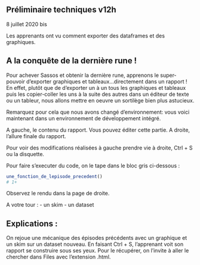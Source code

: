 ## Préliminaire techniques v12h

8 juillet 2020 bis

Les apprenants ont vu comment exporter des dataframes et des graphiques.


## A la conquête de la dernière rune ! 


Pour achever Sassos et obtenir la dernière rune, apprenons le super-pouvoir d'exporter graphiques et tableaux...directement dans un rapport !  
En effet, plutôt que de d'exporter un à un tous les graphiques et tableaux puis les copier-coller les uns à la suite des autres dans un éditeur de texte ou un tableur, nous allons mettre en oeuvre un sortilège bien plus astucieux. 

Remarquez pour cela que nous avons changé d'environnement:  vous voici maintenant dans un environnement de développement intégré. 

A gauche, le contenu du rapport. Vous pouvez éditer cette partie. A droite, l'allure finale du rapport. 

Pour voir des modifications réalisées à gauche prendre vie à droite, Ctrl + S ou la disquette. 

Pour faire s'executer du code, on le tape dans le bloc gris ci-dessous : 

```r

une_fonction_de_lepisode_precedent()
# 1+
```

Observez le rendu dans la page de droite.

A votre tour : 
- un skim
- un dataset



## Explications : 

On rejoue une mécanique des épisodes précédents avec un graphique et un skim sur un dataset nouveau. En faisant Ctrl + S, l'apprenant voit son rapport se construire sous ses yeux. 
Pour le récupérer, on l'invite à aller le chercher dans Files avec l'extension .html. 







